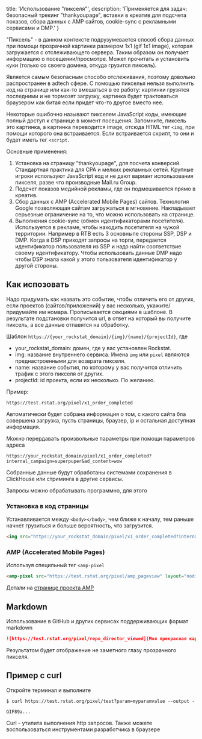 

  title: 'Использование "пикселя"',
  description: 'Применяется для задач: безопасный трекинг "thankyoupage", вставки в креатив для подсчета показов, сбора данных с AMP сайтов, cookie-sync с рекламными сервисами и DMP.'
}


"Пиксель" - в данном контексте подрузумевается способ сбора данных при помощи прозрачной картинки размером 1x1 (gif 1x1 image), 
которая загружается с отслеживающего сервера. Таким образом он получает информацию о посещении/просмотре.
Может прочитать и установить куки (только со своего домена, откуда грузится пиксель).

Является самым безопасным способо отслеживания, поэтому довольно распространен в adtech сфере. 
С помощью пикселья нельзя выполнить код на странице или как-то вмешаться в ее работу: картинки грузятся последними и не тормозят загрузку, 
картинка будет трактоваться браузером как битая если придет что-то другое вместо нее.

Некоторые ошибочно называют пикселем JavaScript коды, имеющие полный доступ к странице в момент посещения.
Запомните, пиксель это картинка, а картинка переводится image, отсюда HTML тег `<img`, 
при помощи которого она встраивается. Если встраивается скрипт, то они и будет иметь тег `<script`.

Основные применения:

1. Установка на страницу "thankyoupage", для посчета конверсий. Стандартная практика для CPA и мелких рекламных сетей.
   Крупные игроки используют JavaScript код и не дают вариант использования пикселя, разве что производные Mail.ru Group.
1. Подсчет показов медийной рекламы, где он подмешивается прямо в креатив. 
1. Сбор данных с AMP (Accelerated Mobile Pages) сайтов. Технология Google позволяющая сайтам загружаться в мгновение.
   Накладывает серьезные ограничение на то, что можно использовать на странице.
1. Выполнения cookie-sync (обмен идентификаторами посетителя). 
  Используется в рекламе, чтобы находить посетителя на чужой территории.
  Например в RTB есть 3 основныпе стороны SSP, DSP и DMP. Когда в DSP приходят запросы на торги,
  передается идентификатор пользователя из SSP и надо найти соответствие своему идентификатору.
  Чтобы использовать данные DMP надо чтобы DSP знала какой у этого пользователя идентификатор у другой стороны.

## Как испозовать

Надо придумать как назвать это событие, чтобы отличить его от других, 
если проектов (сайтов/приложений) у вас несколько, укажите/придумайте им номара. 
Прописывается секциями в шаблоне. В результате подстановки получится url, 
в ответ на который вы получите пиксель, а все данные отпавятся на обработку.

Шаблон `https://{your_rockstat_domain}/{img}/{name}/{projectId}`, где

- your_rockstat_domain: домен, где у вас установлен Rockstat.
- img: название внутреннего сервиса. 
  Имена `img` или `pixel` являются преднастроенными для возврата пикселя.
- name: название события, по которому у вас получится отличить трафик с этого пикселя от других.
- projectId: id проекта, если их несколько. По желанию.

Пример:

```
https://test.rstat.org/pixel/x1_order_completed
```

Автоматически будет собрана информация о том, с какого сайта бла совершена загрузка, пусть страницы, браузер, ip
и остальная доступная информация.

Можно перердавать произвольные параметры при помощи параметров адреса

```
https://your_rockstat_domain/pixel/x1_order_completed?internal_campaign=superpuper&ad_content=wow
```


Собранные данные будут обработаны системами сохранения в ClickHouse или стриминга в другие сервисы.

Запросы можно обрабатывать программно, для этого 

### Установка в код страницы

Устанавливается между `<body></body>`, чем ближе к началу, 
тем раньше начнет грузиться и больше вероятность, что загрузится.


```html
<img src="https://your_rockstat_domain/pixel/x1_order_completed?internal_campaign=superpuper&ad_content=wow" />
```


### AMP (Accelerated Mobile Pages)

Используя специльный тег `<amp-pixel`

```html
<amp-pixel src="https://test.rstat.org/pixel/amp_pageview" layout="nodisplay"></amp-pixel>
```

Детали на [странице проекта AMP](https://www.ampproject.org/docs/reference/components/amp-pixel)


## Markdown

Использование в GitHub и других сервисах поддерживающих формат markdown 

```markdown
![https://test.rstat.org/pixel/repo_director_viewed](Моя прекрасная картиночка)
```

Результатом будет отображение не заметного глазу прозрачного пикселя.

## Пример с curl

Откройте терминал и выполните

```shell
$ curl https://test.rstat.org/pixel/test?param=myparamvalue --output -

GIF89a...
```

Curl - утилита выполнения http запросов. Также можете воспользоваться инструментами разработчика в браузере

